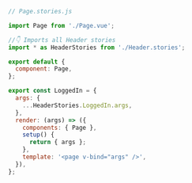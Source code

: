 ```js
// Page.stories.js

import Page from './Page.vue';

//👇 Imports all Header stories
import * as HeaderStories from './Header.stories';

export default {
  component: Page,
};

export const LoggedIn = {
  args: {
    ...HeaderStories.LoggedIn.args,
  },
  render: (args) => ({
    components: { Page },
    setup() {
      return { args };
    },
    template: '<page v-bind="args" />',
  }),
};
```
